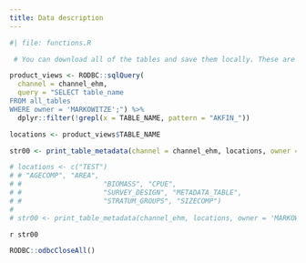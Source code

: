 ```yaml
---
title: Data description
---
```


```r
#| file: functions.R
```

```r
 # You can download all of the tables and save them locally. These are all of the new tables for you to look through:

product_views <- RODBC::sqlQuery(
  channel = channel_ehm,
  query = "SELECT table_name
FROM all_tables
WHERE owner = 'MARKOWITZE';") %>%
  dplyr::filter(!grepl(x = TABLE_NAME, pattern = "AKFIN_"))

locations <- product_views$TABLE_NAME

str00 <- print_table_metadata(channel = channel_ehm, locations, owner = 'MARKOWITZE')

# locations <- c("TEST")
# # "AGECOMP", "AREA",
# #                    "BIOMASS", "CPUE",
# #                    "SURVEY_DESIGN", "METADATA_TABLE",
# #                    "STRATUM_GROUPS", "SIZECOMP")
#
# str00 <- print_table_metadata(channel_ehm, locations, owner = 'MARKOWITZE')
```

`r str00` 

```r
RODBC::odbcCloseAll()
```

